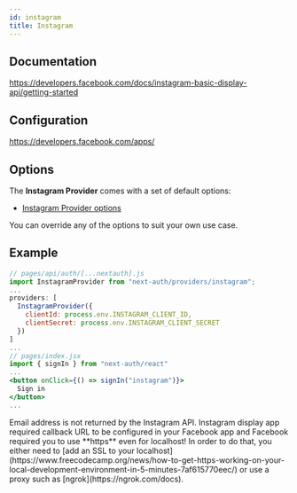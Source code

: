 ```yaml
---
id: instagram
title: Instagram
---
```



## Documentation

https://developers.facebook.com/docs/instagram-basic-display-api/getting-started

## Configuration

https://developers.facebook.com/apps/

## Options

The **Instagram Provider** comes with a set of default options:

- [Instagram Provider options](https://github.com/nextauthjs/next-auth/blob/main/packages/next-auth/src/providers/instagram.js)

You can override any of the options to suit your own use case.

## Example

```jsx
// pages/api/auth/[...nextauth].js
import InstagramProvider from "next-auth/providers/instagram";
...
providers: [
  InstagramProvider({
    clientId: process.env.INSTAGRAM_CLIENT_ID,
    clientSecret: process.env.INSTAGRAM_CLIENT_SECRET
  })
]
...
// pages/index.jsx
import { signIn } from "next-auth/react"
...
<button onClick={() => signIn("instagram")}>
  Sign in
</button>
...
```

<Callout typep="warning">
Email address is not returned by the Instagram API.
</Callout>

<Callout>
Instagram display app required callback URL to be configured in your Facebook app and Facebook required you to use **https** even for localhost! In order to do that, you either need to [add an SSL to your localhost](https://www.freecodecamp.org/news/how-to-get-https-working-on-your-local-development-environment-in-5-minutes-7af615770eec/) or use a proxy such as [ngrok](https://ngrok.com/docs).
</Callout>
